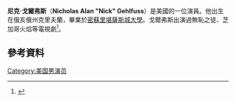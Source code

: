 {{Infobox person
| name          = Nick Gehlfuss
| image         =
| caption       = 
| birth_name    = Nicholas Alan Gehlfuss
| birth_date    = 
| birth_place   = 美國[[俄亥俄州|俄亥俄州]][[克里夫蘭|克里夫蘭]]
| alma_mater    = [[馬列塔學院|馬列塔學院]] (B.F.A.) <br/> [[密蘇里堪薩斯城大學|密蘇里堪薩斯城大學]] (M.F.A.)
| occupation    = 演員
| yearsactive   = 2007-現在
| homepage      = 
| notable_role  = 
}}
'''尼克·戈爾弗斯'''（'''Nicholas Alan "Nick" Gehlfuss'''）是美國的一位演員。他出生在俄亥俄州克里夫蘭，畢業於[[密蘇里堪薩斯城大學|密蘇里堪薩斯城大學]]。戈爾弗斯出演過無恥之徒、芝加哥火焰等電視劇<ref name='Ryan Halstead'>{{Cite web | URL = http://tvline.com/2015/01/26/chicago-med-cast-nick-gehlfuss-jay-halstead-brother-chicago-pd/ | title = Chicago P.D. Casts Shameless Vet as Halstead's Brother — and Med Doc | author = Gelmann,Vlada | date = 2015-01-26 | accessdate = 2015-05-09 | archive-date = 2015-04-19 | archive-url = https://web.archive.org/web/20150419011648/http://tvline.com/2015/01/26/chicago-med-cast-nick-gehlfuss-jay-halstead-brother-chicago-pd/ | dead-url = no }}</ref>。
==參考資料==
{{Reflist}}
[[Category:美国男演员|Category:美国男演员]]